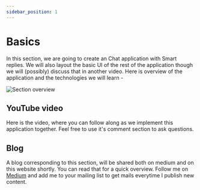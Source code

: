 ```yaml
---
sidebar_position: 1
---
```



# Basics

In this section, we are going to create an Chat application with Smart replies. We will also layout the basic UI of the rest of the application though we will (possibly) discuss that in another video. Here is overview of the application and the technologies we will learn -

![Section overview](/img/tutorial/chat-smart-replies/overview.png)

## YouTube video

Here is the video, where you can follow along as we implement this application together. Feel free to use it's comment section to ask questions.

<ReactPlayer controls url='https://youtu.be/z_vYh8yvnjo' />

## Blog

A blog corresponding to this section, will be shared both on medium and on this website shortly. You can read that for a quick overview. Follow me on [Medium](https://medium.com/@absatyaprakash01) and add me to your mailing list to get mails everytime I publish new content.
